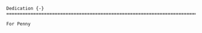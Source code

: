 ```block
Dedication {-}
========================================================================

For Penny

```

\mainmatter
